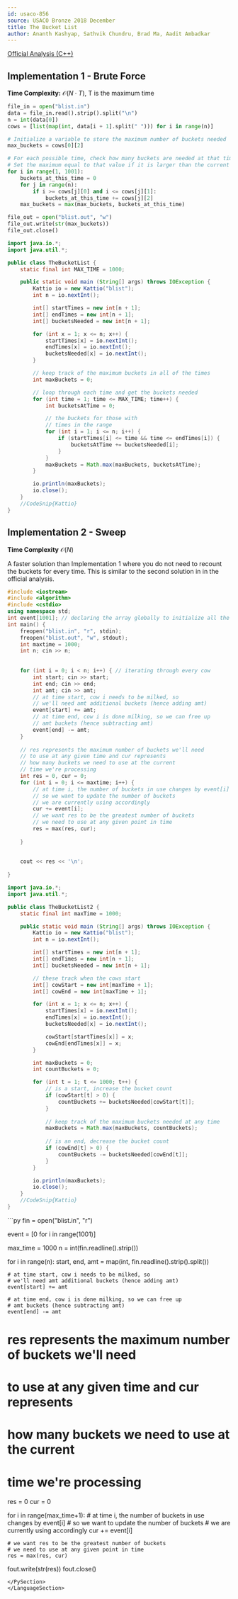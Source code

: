 ```yaml
---
id: usaco-856
source: USACO Bronze 2018 December
title: The Bucket List
author: Ananth Kashyap, Sathvik Chundru, Brad Ma, Aadit Ambadkar
---
```


[Official Analysis (C++)](http://www.usaco.org/current/data/sol_blist_bronze_dec18.html)

## Implementation 1 - Brute Force

**Time Complexity:** $\mathcal{O}(N \cdot T)$, T is the maximum time

<LanguageSection>

<PySection>

```python
file_in = open("blist.in")
data = file_in.read().strip().split("\n")
n = int(data[0])
cows = [list(map(int, data[i + 1].split(" "))) for i in range(n)]

# Initialize a variable to store the maximum number of buckets needed
max_buckets = cows[0][2]

# For each possible time, check how many buckets are needed at that time
# Set the maximum equal to that value if it is larger than the current maximum
for i in range(1, 1001):
	buckets_at_this_time = 0
	for j in range(n):
		if i >= cows[j][0] and i <= cows[j][1]:
			buckets_at_this_time += cows[j][2]
	max_buckets = max(max_buckets, buckets_at_this_time)

file_out = open("blist.out", "w")
file_out.write(str(max_buckets))
file_out.close()
```

</PySection>
	
<JavaSection>
	
```java
import java.io.*;
import java.util.*;

public class TheBucketList {
	static final int MAX_TIME = 1000;

	public static void main (String[] args) throws IOException {
		Kattio io = new Kattio("blist");
		int n = io.nextInt();

		int[] startTimes = new int[n + 1];
		int[] endTimes = new int[n + 1];
		int[] bucketsNeeded = new int[n + 1];

		for (int x = 1; x <= n; x++) {
			startTimes[x] = io.nextInt();
			endTimes[x] = io.nextInt();
			bucketsNeeded[x] = io.nextInt();
		}

		// keep track of the maximum buckets in all of the times
		int maxBuckets = 0;

		// loop through each time and get the buckets needed
		for (int time = 1; time <= MAX_TIME; time++) {
			int bucketsAtTime = 0;

			// the buckets for those with
			// times in the range
			for (int i = 1; i <= n; i++) {
				if (startTimes[i] <= time && time <= endTimes[i]) {
					bucketsAtTime += bucketsNeeded[i];
				}
			}
			maxBuckets = Math.max(maxBuckets, bucketsAtTime);
		}

		io.println(maxBuckets);
		io.close();
	}
	//CodeSnip{Kattio}
}
```
	
</JavaSection>

</LanguageSection>

## Implementation 2 - Sweep
	
**Time Complexity** $\mathcal{O}(N)$

A faster solution than Implementation 1 where you do not need to 
recount the buckets for every time. This is similar to the second 
solution in in the official analysis. 

<LanguageSection>

<CPPSection>

```cpp
#include <iostream>
#include <algorithm>  
#include <cstdio>
using namespace std;
int event[1001]; // declaring the array globally to initialize all the elements to 0
int main() {
	freopen("blist.in", "r", stdin);
	freopen("blist.out", "w", stdout); 
	int maxtime = 1000;
	int n; cin >> n;
		
		
	for (int i = 0; i < n; i++) { // iterating through every cow
		int start; cin >> start; 
		int end; cin >> end;
		int amt; cin >> amt;
		// at time start, cow i needs to be milked, so 
		// we'll need amt additional buckets (hence adding amt)
		event[start] += amt;
		// at time end, cow i is done milking, so we can free up 
		// amt buckets (hence subtracting amt)
		event[end] -= amt; 
	}
		
	// res represents the maximum number of buckets we'll need 
	// to use at any given time and cur represents 
	// how many buckets we need to use at the current 
	// time we're processing
	int res = 0, cur = 0;
	for (int i = 0; i <= maxtime; i++) {
		// at time i, the number of buckets in use changes by event[i]
		// so we want to update the number of buckets 
		// we are currently using accordingly
		cur += event[i];
		// we want res to be the greatest number of buckets 
		// we need to use at any given point in time
		res = max(res, cur); 
		
	}
	
	
	cout << res << '\n'; 
	
}
```

</CPPSection>
	
<JavaSection>
	
```java
import java.io.*;
import java.util.*;

public class TheBucketList2 {
	static final int maxTime = 1000;

	public static void main (String[] args) throws IOException {
		Kattio io = new Kattio("blist");
		int n = io.nextInt();

		int[] startTimes = new int[n + 1];
		int[] endTimes = new int[n + 1];
		int[] bucketsNeeded = new int[n + 1];

		// these track when the cows start
		int[] cowStart = new int[maxTime + 1];
		int[] cowEnd = new int[maxTime + 1];

		for (int x = 1; x <= n; x++) {
			startTimes[x] = io.nextInt();
			endTimes[x] = io.nextInt();
			bucketsNeeded[x] = io.nextInt();

			cowStart[startTimes[x]] = x;
			cowEnd[endTimes[x]] = x;
		}

		int maxBuckets = 0;
		int countBuckets = 0;

		for (int t = 1; t <= 1000; t++) {
			// is a start, increase the bucket count
			if (cowStart[t] > 0) {
				countBuckets += bucketsNeeded[cowStart[t]];
			}
			
			// keep track of the maximum buckets needed at any time
			maxBuckets = Math.max(maxBuckets, countBuckets);
			
			// is an end, decrease the bucket count
			if (cowEnd[t] > 0) {
				countBuckets -= bucketsNeeded[cowEnd[t]];
			}
		}

		io.println(maxBuckets);
		io.close();
	}
	//CodeSnip{Kattio}
}	
```
	
</JavaSection>
<PySection>
```py
fin = open("blist.in", "r")

event = [0 for i in range(1001)]

max_time = 1000
n = int(fin.readline().strip())

for i in range(n):
	start, end, amt = map(int, fin.readline().strip().split())

	# at time start, cow i needs to be milked, so 
	# we'll need amt additional buckets (hence adding amt)
	event[start] += amt

	# at time end, cow i is done milking, so we can free up 
	# amt buckets (hence subtracting amt)
	event[end] -= amt

# res represents the maximum number of buckets we'll need 
# to use at any given time and cur represents 
# how many buckets we need to use at the current 
# time we're processing
res = 0
cur = 0

for i in range(max_time+1):
	# at time i, the number of buckets in use changes by event[i]
	# so we want to update the number of buckets 
	# we are currently using accordingly
	cur += event[i]

	# we want res to be the greatest number of buckets 
	# we need to use at any given point in time
	res = max(res, cur)

fout.write(str(res))
fout.close()
```
</PySection>
</LanguageSection> 
